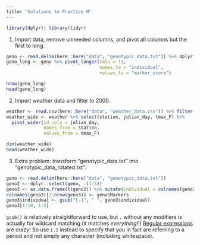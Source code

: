 ```yaml
---
title: "Solutions to Practice H"
---
```



```r
library(dplyr); library(tidyr)
```

(@) Import data, remove unneeded columns, and pivot all columns but the first to long. 

```r
geno <- read.delim(here::here("data", "genotypic_data.txt")) %>% dplyr::select(-(2:5))
geno_long <- geno %>% pivot_longer(cols = !1, 
                                   names_to = "individual",
                                   values_to = "marker_score")
```

```r
nrow(geno_long)
head(geno_long)
```



(@) Import weather data and filter to 2000. 

```r
weather <- read.csv(here::here("data", "weather_data.csv")) %>% filter(year == 2000)
weather_wide <- weather %>% select(station, julian_day, tmax_F) %>% 
  pivot_wider(id_cols = julian_day, 
              names_from = station, 
              values_from = tmax_F)

dim(weather_wide)
head(weather_wide)
```


(@) Extra problem: transform "genotypic_data.txt" into "genotypic_data_rotated.txt".

```r
geno <- read.delim(here::here("data", "genotypic_data.txt"))
geno2 <- dplyr::select(geno, -(1:5))
geno3 <- as.data.frame(t(geno2)) %>% mutate(individual = colnames(geno2)) %>% relocate(individual)
colnames(geno3)[2:nrow(geno3)] <- geno$Markers
geno3$individual <- gsub("[.]", " ", geno3$individual) 
geno3[1:10, 1:5]
```

`gsub()` is relatively straightforward to use, but `.` without any modifiers is actually for wildcard matching (it matches *everything*!!) [Regular expressions](https://www.regular-expressions.info/) are crazy! So use `[.]` instead to specify that you in fact are referring to a period and not simply any character (including whitespace).  


